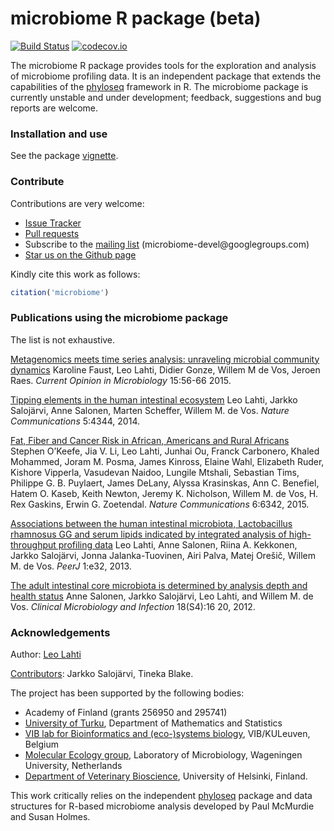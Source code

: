 microbiome R package (beta)
==========

[![Build Status](https://api.travis-ci.org/microbiome/microbiome.png)](https://travis-ci.org/microbiome/microbiome)
[![codecov.io](https://codecov.io/github/microbiome/microbiome/coverage.svg?branch=master)](https://codecov.io/github/microbiome/microbiome?branch=master)

<!--[![Follow](https://img.shields.io/twitter/follow/ropengov.svg?style=social)](https://twitter.com/intent/follow?screen_name=ropengov)-->


The microbiome R package provides tools for the exploration and
analysis of microbiome profiling data. It is an independent package
that extends the capabilities of the
[phyloseq](https://github.com/joey711/phyloseq) framework in R. The
microbiome package is currently unstable and under development;
feedback, suggestions and bug reports are welcome.


### Installation and use

See the package [vignette](vignettes/vignette.md).


### Contribute

Contributions are very welcome:

  * [Issue Tracker](https://github.com/microbiome/microbiome/issues) 
  * [Pull requests](https://github.com/microbiome/microbiome/)
  * Subscribe to the [mailing list](https://groups.google.com/forum/#!forum/microbiome-devel) (microbiome-devel@googlegroups.com)
  * [Star us on the Github page](https://github.com/microbiome/microbiome)

Kindly cite this work as follows:

```r
citation('microbiome')
```

### Publications using the microbiome package

The list is not exhaustive. 

[Metagenomics meets time series analysis: unraveling microbial community dynamics](http://dx.doi.org/10.1016/j.mib.2015.04.004) Karoline Faust, Leo Lahti, Didier Gonze, Willem M de Vos, Jeroen Raes. _Current Opinion in Microbiology_ 15:56-66 2015.

[Tipping elements in the human intestinal ecosystem](http://www.nature.com/ncomms/2014/140708/ncomms5344/full/ncomms5344.html) Leo Lahti, Jarkko Salojärvi, Anne Salonen, Marten Scheffer, Willem M. de Vos. _Nature Communications_ 5:4344, 2014. 

[Fat, Fiber and Cancer Risk in African, Americans and Rural Africans](http://www.nature.com/ncomms/2015/150428/ncomms7342/full/ncomms7342.html)  Stephen O’Keefe, Jia V. Li, Leo Lahti, Junhai Ou, Franck
Carbonero, Khaled Mohammed, Joram M. Posma, James Kinross, Elaine
Wahl, Elizabeth Ruder, Kishore Vipperla, Vasudevan Naidoo, Lungile
Mtshali, Sebastian Tims, Philippe G. B. Puylaert, James DeLany, Alyssa
Krasinskas, Ann C. Benefiel, Hatem O. Kaseb, Keith Newton, Jeremy K.
Nicholson, Willem M. de Vos, H. Rex Gaskins, Erwin G. Zoetendal.
_Nature Communications_ 6:6342, 2015.

[Associations between the human intestinal microbiota, Lactobacillus rhamnosus GG and serum lipids indicated by integrated analysis of high-throughput profiling data](http://dx.doi.org/10.7717/peerj.32) Leo Lahti, Anne Salonen, Riina A. Kekkonen, Jarkko Salojärvi, Jonna Jalanka-Tuovinen, Airi Palva, Matej Orešič, Willem M. de Vos. _PeerJ_ 1:e32, 2013.

[The adult intestinal core microbiota is determined by analysis depth and health status](http://onlinelibrary.wiley.com/doi/10.1111/j.1469-0691.2012.03855.x/abstract) Anne Salonen, Jarkko Salojärvi, Leo Lahti, and Willem M. de Vos. _Clinical Microbiology and Infection_ 18(S4):16 20, 2012. 


### Acknowledgements

Author: [Leo Lahti](https://github.com/antagomir/)

[Contributors](https://github.com/microbiome/microbiome/graphs/contributors): Jarkko Salojärvi, Tineka Blake. 

The project has been supported by the following bodies:

  * Academy of Finland (grants 256950 and 295741)
  * [University of Turku](http://www.utu.fi/en/Pages/home.aspx), Department of Mathematics and Statistics
  * [VIB lab for Bioinformatics and (eco-)systems biology](http://www.vib.be/en/research/scientists/Pages/Jeroen-Raes-Lab.aspx), VIB/KULeuven, Belgium
  * [Molecular Ecology group](http://www.mib.wur.nl/UK/), Laboratory of Microbiology, Wageningen University, Netherlands
  * [Department of Veterinary Bioscience](http://www.vetmed.helsinki.fi/apalva/index.htm), University of Helsinki, Finland.

This work critically relies on the independent [phyloseq](https://github.com/joey711/phyloseq) package and data structures for R-based microbiome analysis developed by Paul McMurdie and Susan Holmes. 



